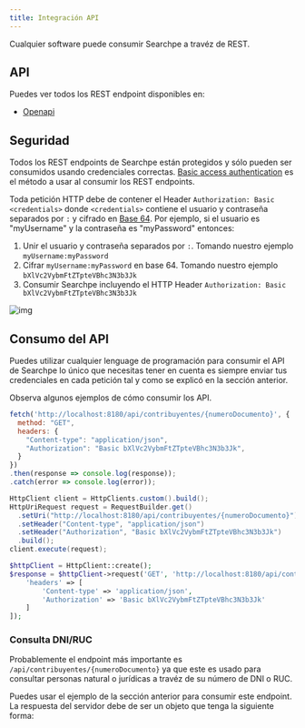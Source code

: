 ```yaml
---
title: Integración API
---
```



Cualquier software puede consumir Searchpe a travéz de REST.

## API

Puedes ver todos los REST endpoint disponibles en:

- <a href="/api/searchpe" target="_blank">
    Openapi
  </a>

## Seguridad

Todos los REST endpoints de Searchpe están protegidos y sólo pueden ser consumidos usando credenciales correctas. [Basic access authentication](https://en.wikipedia.org/wiki/Basic_access_authentication) es el método a usar al consumir los REST endpoints.

Toda petición HTTP debe de contener el Header `Authorization: Basic <credentials>` donde `<credentials>` contiene el usuario y contraseña separados por `:` y cifrado en [Base 64](https://en.wikipedia.org/wiki/Base64). Por ejemplo, si el usuario es "myUsername" y la contraseña es "myPassword" entonces:

1. Unir el usuario y contraseña separados por `:`. Tomando nuestro ejemplo `myUsername:myPassword`
2. Cifrar `myUsername:myPassword` en base 64. Tomando nuestro ejemplo `bXlVc2VybmFtZTpteVBhc3N3b3Jk`
3. Consumir Searchpe incluyendo el HTTP Header `Authorization: Basic bXlVc2VybmFtZTpteVBhc3N3b3Jk`

![img](/img/searchpe/searchpe-basic-auth.png "Basic Auth")

## Consumo del API

Puedes utilizar cualquier lenguage de programación para consumir el API de Searchpe lo único que necesitas tener en cuenta es siempre enviar tus credenciales en cada petición tal y como se explicó en la sección anterior.

Observa algunos ejemplos de cómo consumir los API.

<Tabs>
  <TabItem value="javascript" label="Javascript" default>

```js
fetch('http://localhost:8180/api/contribuyentes/{numeroDocumento}', {
  method: "GET",
  headers: {
    "Content-type": "application/json",
    "Authorization": "Basic bXlVc2VybmFtZTpteVBhc3N3b3Jk",
  }
})
.then(response => console.log(response));
.catch(error => console.log(error));
```

  </TabItem>
  <TabItem value="java" label="Java">

```java
HttpClient client = HttpClients.custom().build();
HttpUriRequest request = RequestBuilder.get()
  .setUri("http://localhost:8180/api/contribuyentes/{numeroDocumento}")
  .setHeader("Content-type", "application/json")
  .setHeader("Authorization", "Basic bXlVc2VybmFtZTpteVBhc3N3b3Jk")
  .build();
client.execute(request);
```

  </TabItem>
  <TabItem value="php" label="PHP">

```php
$httpClient = HttpClient::create();
$response = $httpClient->request('GET', 'http://localhost:8180/api/contribuyentes/{numeroDocumento}', [
    'headers' => [
        'Content-type' => 'application/json',
        'Authorization' => 'Basic bXlVc2VybmFtZTpteVBhc3N3b3Jk'
    ]
]);
```

  </TabItem>
</Tabs>

### Consulta DNI/RUC

Probablemente el endpoint más importante es `/api/contribuyentes/{numeroDocumento}` ya que este es usado para consultar personas natural o jurídicas a travéz de su número de DNI o RUC.

Puedes usar el ejemplo de la sección anterior para consumir este endpoint. La respuesta del servidor debe de ser un objeto que tenga la siguiente forma:

<ApiSchema pointer="#/components/schemas/ContribuyenteDto" example />
